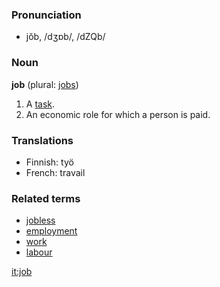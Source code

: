 ===Pronunciation===
*jŏb, /dʒɒb/, /dZQb/

===Noun===
'''job''' (plural: [[jobs]])
#A [[task]].
#An economic role for which a person is paid.

===Translations===
*Finnish: työ
*French: travail

===Related terms===
*[[jobless]]
*[[employment]]
*[[work]]
*[[labour]]

[[it:job]]